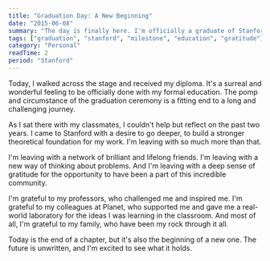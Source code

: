 ```yaml
---
title: "Graduation Day: A New Beginning"
date: "2015-06-08"
summary: "The day is finally here. I'm officially a graduate of Stanford University, with a Master's degree in Computational & Mathematical Engineering. It's a day of celebration, reflection, and immense gratitude."
tags: ["graduation", "stanford", "milestone", "education", "gratitude"]
category: "Personal"
readTime: 2
period: "Stanford"
---
```


Today, I walked across the stage and received my diploma. It's a surreal and wonderful feeling to be officially done with my formal education. The pomp and circumstance of the graduation ceremony is a fitting end to a long and challenging journey.

As I sat there with my classmates, I couldn't help but reflect on the past two years. I came to Stanford with a desire to go deeper, to build a stronger theoretical foundation for my work. I'm leaving with so much more than that.

I'm leaving with a network of brilliant and lifelong friends. I'm leaving with a new way of thinking about problems. And I'm leaving with a deep sense of gratitude for the opportunity to have been a part of this incredible community.

I'm grateful to my professors, who challenged me and inspired me. I'm grateful to my colleagues at Planet, who supported me and gave me a real-world laboratory for the ideas I was learning in the classroom. And most of all, I'm grateful to my family, who have been my rock through it all.

Today is the end of a chapter, but it's also the beginning of a new one. The future is unwritten, and I'm excited to see what it holds.
